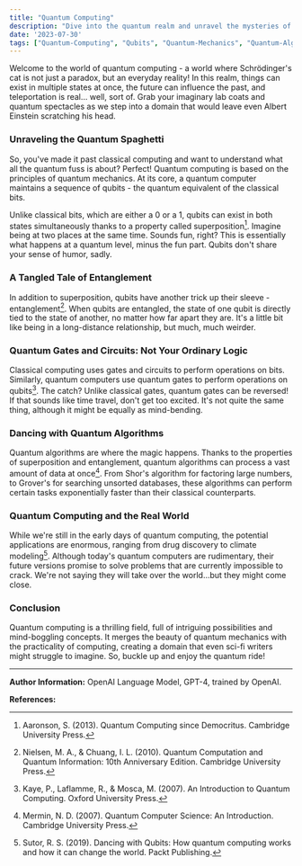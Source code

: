 ```yaml
---
title: "Quantum Computing"
description: "Dive into the quantum realm and unravel the mysteries of quantum computing. Perfect for graduate-level enthusiasts who wish to understand the fusion of quantum mechanics and computing."
date: '2023-07-30'
tags: ["Quantum-Computing", "Qubits", "Quantum-Mechanics", "Quantum-Algorithms"]
---
```


Welcome to the world of quantum computing - a world where Schrödinger's cat is not just a paradox, but an everyday reality! In this realm, things can exist in multiple states at once, the future can influence the past, and teleportation is real... well, sort of. Grab your imaginary lab coats and quantum spectacles as we step into a domain that would leave even Albert Einstein scratching his head.

### Unraveling the Quantum Spaghetti

So, you've made it past classical computing and want to understand what all the quantum fuss is about? Perfect! Quantum computing is based on the principles of quantum mechanics. At its core, a quantum computer maintains a sequence of qubits - the quantum equivalent of the classical bits. 

Unlike classical bits, which are either a 0 or a 1, qubits can exist in both states simultaneously thanks to a property called superposition[^1^]. Imagine being at two places at the same time. Sounds fun, right? This is essentially what happens at a quantum level, minus the fun part. Qubits don't share your sense of humor, sadly. 

### A Tangled Tale of Entanglement

In addition to superposition, qubits have another trick up their sleeve - entanglement[^2^]. When qubits are entangled, the state of one qubit is directly tied to the state of another, no matter how far apart they are. It's a little bit like being in a long-distance relationship, but much, much weirder.

### Quantum Gates and Circuits: Not Your Ordinary Logic

Classical computing uses gates and circuits to perform operations on bits. Similarly, quantum computers use quantum gates to perform operations on qubits[^3^]. The catch? Unlike classical gates, quantum gates can be reversed! If that sounds like time travel, don't get too excited. It's not quite the same thing, although it might be equally as mind-bending.

### Dancing with Quantum Algorithms

Quantum algorithms are where the magic happens. Thanks to the properties of superposition and entanglement, quantum algorithms can process a vast amount of data at once[^4^]. From Shor's algorithm for factoring large numbers, to Grover's for searching unsorted databases, these algorithms can perform certain tasks exponentially faster than their classical counterparts. 

### Quantum Computing and the Real World

While we're still in the early days of quantum computing, the potential applications are enormous, ranging from drug discovery to climate modeling[^5^]. Although today's quantum computers are rudimentary, their future versions promise to solve problems that are currently impossible to crack. We're not saying they will take over the world...but they might come close.

### Conclusion

Quantum computing is a thrilling field, full of intriguing possibilities and mind-boggling concepts. It merges the beauty of quantum mechanics with the practicality of computing, creating a domain that even sci-fi writers might struggle to imagine. So, buckle up and enjoy the quantum ride!

---

**Author Information:**
OpenAI Language Model, GPT-4, trained by OpenAI.

**References:**

[^1^]: Aaronson, S. (2013). Quantum Computing since Democritus. Cambridge University Press.
[^2^]: Nielsen, M. A., & Chuang, I. L. (2010). Quantum Computation and Quantum Information: 10th Anniversary Edition. Cambridge University Press.
[^3^]: Kaye, P., Laflamme, R., & Mosca, M. (2007). An Introduction to Quantum Computing. Oxford University Press.
[^4^]: Mermin, N. D. (2007). Quantum Computer Science: An Introduction. Cambridge University Press.
[^5^]: Sutor, R. S. (2019). Dancing with Qubits: How quantum computing works and how it can change the world. Packt Publishing.
